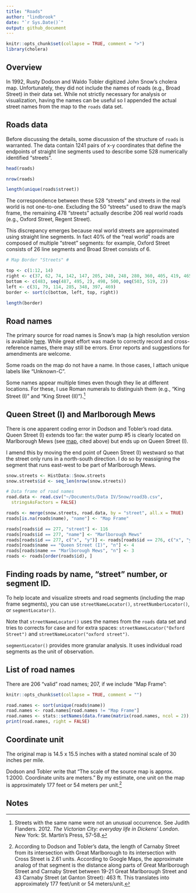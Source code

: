 ```yaml
---
title: "Roads"
author: "lindbrook"
date: "`r Sys.Date()`"
output: github_document
---
```


```r
knitr::opts_chunk$set(collapse = TRUE, comment = ">")
library(cholera)
```

## Overview

In 1992, Rusty Dodson and Waldo Tobler digitized John Snow's cholera map. Unfortunately, they did not include the names of roads (e.g., Broad Street) in their data set. While not strictly necessary for analysis or visualization, having the names can be useful so I appended the actual street names from the map to the `roads` data set.

## Roads data

Before discussing the details, some discussion of the structure of `roads` is warranted. The data contain 1241 pairs of x-y coordinates that define the endpoints of straight line segments used to describe some 528 numerically identified "streets".

```r
head(roads)

nrow(roads)

length(unique(roads$street))
```

The correspondence between these 528 "streets" and streets in the real world is not one-to-one. Excluding the 50 "streets" used to draw the map's frame, the remaining 478 "streets" actually describe 206 real world roads (e.g., Oxford Street, Regent Street).

This discrepancy emerges because real world streets are approximated using straight line segments. In fact 40% of the "real world" roads are composed of multiple "street" segments: for example, Oxford Street consists of 26 line segments and Broad Street consists of 6.

```r
# Map Border "Streets" #

top <- c(1:12, 14)
right <- c(37, 62, 74, 142, 147, 205, 240, 248, 280, 360, 405, 419, 465)
bottom <- c(483, seq(487, 495, 2), 498, 500, seq(503, 519, 2))
left <- c(31, 79, 114, 285, 348, 397, 469)
border <- sort(c(bottom, left, top, right))

length(border)

```

## Road names

The primary source for road names is Snow's map (a high resolution version is available [here](http://www.ph.ucla.edu/epi/snow/highressnowmap.html). While great effort was made to correctly record and cross-reference names, there may still be errors. Error reports and suggestions for amendments are welcome.

Some roads on the map do not have a name. In those cases, I attach unique labels like "Unknown-C".

Some names appear multiple times even though they lie at different locations. For these, I use Roman numerals to distinguish them (e.g., "King Street (I)" and "King Street (II)").^[Streets with the same name were not an unusual occurrence. See Judith Flanders. 2012. _The Victorian City: everyday life in Dickens' London_. New York: St. Martin's Press, 57-58.]

## Queen Street (I) and Marlborough Mews

There is one apparent coding error in Dodson and Tobler's road data. Queen Street (I) extends too far: the water pump #5 is clearly located on Marlborough Mews (see [map](http://www.ph.ucla.edu/epi/snow/highressnowmap.html), cited above) but ends up on Queen Street (I).

I amend this by moving the end point of Queen Street (I) westward so that the street only runs in a north-south direction. I do so by reassigning the segment that runs east-west to be part of Marlborough Mews.

```r
snow.streets <- HistData::Snow.streets
snow.streets$id <- seq_len(nrow(snow.streets))

# Data frame of road names
road.data <- read.csv("~/Documents/Data IV/Snow/road3b.csv",
  stringsAsFactors = FALSE)

roads <- merge(snow.streets, road.data, by = "street", all.x = TRUE)
roads[is.na(roads$name), "name"] <- "Map Frame"

roads[roads$id == 277, "street"] <- 116
roads[roads$id == 277, "name"] <- "Marlborough Mews"
roads[roads$id == 277, c("x", "y")] <- roads[roads$id == 276, c("x", "y")]
roads[roads$name == "Queen Street (I)", "n"] <- 4
roads[roads$name == "Marlborough Mews", "n"] <- 3
roads <- roads[order(roads$id), ]
```

## Finding roads by name, "street" number, or segment ID.

To help locate and visualize streets and road segments (including the map frame segments), you can use `streetNameLocator()`, `streetNumberLocator()`, or  `segmentLocator()`.

Note that `streetNameLocator()` uses the names from the `roads` data set and tries to corrects for case and for extra spaces: `streetNameLocator("Oxford Street")` and `streetNameLocator("oxford street")`.

`segmentLocator()` provides more granular analysis. It uses individual road segments as the unit of observation.

## List of road names

There are 206 "valid" road names; 207, if we include "Map Frame":
```r
knitr::opts_chunk$set(collapse = TRUE, comment = "")
```
```r
road.names <- sort(unique(roads$name))
road.names <- road.names[road.names != "Map Frame"]
road.names <- stats::setNames(data.frame(matrix(road.names, ncol = 2)), NULL)
print(road.names, right = FALSE)
```

## Coordinate unit

The original map is 14.5 x 15.5 inches with a stated nominal scale of 30 inches per mile.

Dodson and Tobler write that "The scale of the source map is approx. 1:2000. Coordinate units are meters." By my estimate, one unit on the map is approximately 177 feet or 54 meters per unit.^[According to Dodson and Tobler's data, the length of Carnaby Street from its intersection with Great Marlborough to its intersection with Cross Street is 2.61 units. According to Google Maps, the approximate analog of that segment is the distance along parts of Great Marlborough Street and Carnaby Street between 19-21 Great Marlborough Street and 43 Carnaby Street (at Ganton Street): 463 ft. This translates into approximately 177 feet/unit or 54 meters/unit.]

## Notes
